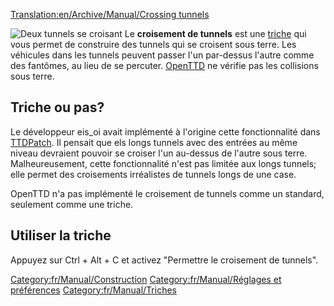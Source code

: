 [[Translation:en/Archive/Manual/Crossing tunnels]]

[[File:en/Archive/Manual/Crossing Tunnels.png|right|frame|Deux tunnels se croisant]]
Le '''croisement de tunnels''' est une [[fr/Manual/Triche|triche]] qui vous permet de construire des tunnels qui se croisent sous terre. Les véhicules dans les tunnels peuvent passer l'un par-dessus l'autre comme des fantômes, au lieu de se percuter. [[fr/Manual/Main Page|OpenTTD]] ne vérifie pas les collisions sous terre.

== Triche ou pas? ==
Le développeur eis_oi avait implémenté à l'origine cette fonctionnalité dans [[fr/Archive/OpenTTD/TTDPatch|TTDPatch]]. Il pensait que els longs tunnels avec des entrées au même niveau devraient pouvoir se croiser l'un au-dessus de l'autre sous terre. Malheureusement, cette fonctionnalité n'est pas limitée aux longs tunnels; elle permet des croisements irréalistes de tunnels longs de une case.

OpenTTD n'a pas implémenté le croisement de tunnels comme un standard, seulement comme une triche.

== Utiliser la triche ==
Appuyez sur Ctrl + Alt + C et activez "Permettre le croisement de tunnels".

[[Category:fr/Manual/Construction]]
[[Category:fr/Manual/Réglages et préférences]]
[[Category:fr/Manual/Triches]]